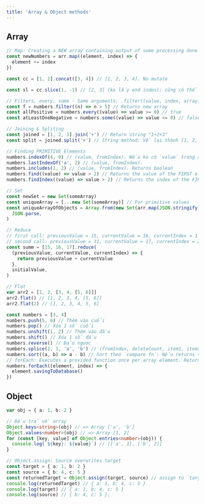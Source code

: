 ```yaml
---
title: 'Array & Object methods'
---
```



## Array

<Tabs>
  <TabItem value="No mutate" label="No mutate">

```js
// Map: Creating a NEW array containing output of some processing done on each element of the array.
const newNumbers = arr.map((element, index) => {
  element += index
})

const cc = [1, 2].concat([3, 4]) // [1, 2, 3, 4]. No mutate

const sl = cc.slice(1, -1) // [2, 3] (ko lấy end index); cũng có thể dùng .slice() để shallow copy

// Filters, every, some - Same arguments: .filter((value, index, array)=>{...})
const f = numbers.filter((n) => n > 5) // Returns new array
const allPositive = numbers.every((value) => value >= 0) // true
const atLeastOneNegative = numbers.some((value) => value <= 0) // false

// Joining & Spliting
const joined = [1, 2, 3].join('+') // Return string "1+2+3"
const split = joined.split('+') // String method: Về lại thành [1, 2, 3]

// Finding PRIMITIVE Elements
numbers.indexOf(4, 0) // (value, fromIndex). Nếu ko có `value` trong arr -> Return -1
numbers.lastIndexOf('a', 2) // (value, fromIndex).
numbers.includes(1, 2) // (value, fromIndex). Returns boolean
numbers.find((value) => value > 2) // Returns the value of the FIRST element ok with the callback
numbers.findIndex((value) => value > 2) // Returns the index of the FIRST element ok with the callback

// Set
const newSet = new Set(someArray)
const uniqueArray = [...new Set(someArray)] // For primitive values
const uniqueArrayOfObjects = Array.from(new Set(arr.map(JSON.stringify))).map(
  JSON.parse,
)

// Reduce
// first call: previousValue = 15, currentValue = 16, currentIndex = 1
// second call: previousValue = 31, currentValue = 17, currentIndex = 2
const summ = [15, 16, 17].reduce(
  (previousValue, currentValue, currentIndex) => {
    return previousValue + currentValue
  },
  initialValue,
)

// Flat
var arr2 = [1, 2, [3, 4, [5, 6]]]
arr2.flat() // [1, 2, 3, 4, [5, 6]]
arr2.flat(2) // [1, 2, 3, 4, 5, 6]
```

  </TabItem>
  <TabItem value="Mutate" label="Mutate the array">

```js
const numbers = [3, 4]
numbers.push(5, 6) // Thêm vào cuối
numbers.pop() // Xóa 1 số cuối
numbers.unshift(1, 2) // Thêm vào đầu
numbers.shift() // Xóa 1 số đầu
numbers.reverse() // Đảo ngược
numbers.splice(2, 1, 'a', 'b') // (fromIndex, deleteCount, item1, item2, ...); returns an array containing the deleted items
numbers.sort((a, b) => a - b) // Sort theo `compare fn`: Nếu returns < 0 thì a xếp trước b, 0 thì giữ nguyên
// forEach: Executes a provided function once per array element. Returns `undefined`
numbers.forEach((element, index) => {
  element.savingToDatabase()
})
```

  </TabItem>

</Tabs>

## Object

```ts
var obj = { a: 1, b: 2 }

// Đều trả về array
Object.keys<string>(obj) // => Array ['a', 'b']
Object.values<number>(obj) // => Array [1, 2]
for (const [key, value] of Object.entries<number>(obj)) {
  console.log(`${key}: ${value}`) // [['a', 1], ['b', 2]]
}

// Object.assign: Source overwrites target
const target = { a: 1, b: 2 }
const source = { b: 4, c: 5 }
const returnedTarget = Object.assign(target, source) // assign to `target` from `source`
console.log(returnedTarget) // { a: 1, b: 4, c: 5 }
console.log(target) // { a: 1, b: 4, c: 5 }
console.log(source) // { b: 4, c: 5 };
```
